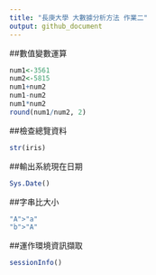 ```yaml
---
title: "長庚大學 大數據分析方法 作業二"
output: github_document
---
```


##數值變數運算
```r
num1<-3561
num2<-5815
num1+num2
num1-num2
num1*num2
round(num1/num2, 2)
```

##檢查總覽資料
```r
str(iris)
```

##輸出系統現在日期
```r
Sys.Date()
```

##字串比大小
```r
"A">"a"
"b">"A"
```

##運作環境資訊擷取
```r
sessionInfo()
```